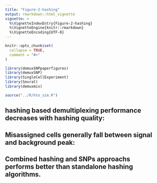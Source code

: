 ```yaml
---
title: "Figure-2-hashing"
output: rmarkdown::html_vignette
vignette: >
  %\VignetteIndexEntry{Figure-2-hashing}
  %\VignetteEngine{knitr::rmarkdown}
  %\VignetteEncoding{UTF-8}
---
```


```r
knitr::opts_chunk$set(
  collapse = TRUE,
  comment = "#>"
)
```

```r
library(demuxSNPpaperfigures)
library(demuxSNP)
library(SingleCellExperiment)
library(Seurat)
library(demuxmix)
```

````r

source("../R/hto_sim.R")

````

## hashing based demultiplexing performance decreases with hashing quality:




## Misassigned cells generally fall between signal and background peak:




## Combined hashing and SNPs approachs performs better than standalone hashing algorithms.
